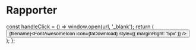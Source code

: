 # Rapporter

  const handleClick = () => window.open(url, '_blank');
  return (
    <button
      onClick={handleClick}
      className={styles.download}>
      <span>{filename}<FontAwesomeIcon icon={faDownload} style={{ marginRight: '5px' }} /></span>
    </button>
  );
};


<div className={styles.rapporter}>
    <DownloadButton filename={"Halvårsrapport 2025"} url={'/dataset/H1 2025 Report.pdf'} />
    <DownloadButton filename={"Årsrapport 2024"} url={'/dataset/Årsrapport 2024.pdf'} />
    <DownloadButton filename={"Halvårsrapport 2024"} url={'/dataset/H1 Rapport Fintech Enigma.pdf'} />
    <DownloadButton filename={"Årsrapport 2023"} url={'/dataset/Årsrapport23.pdf'} />
</div>